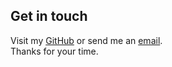 ## Get in touch

Visit my [GitHub](https://github.com/mvjarrett) or send me an [email](mailto:Mvjarrett92@gmail.com).<br />
Thanks for your time.
